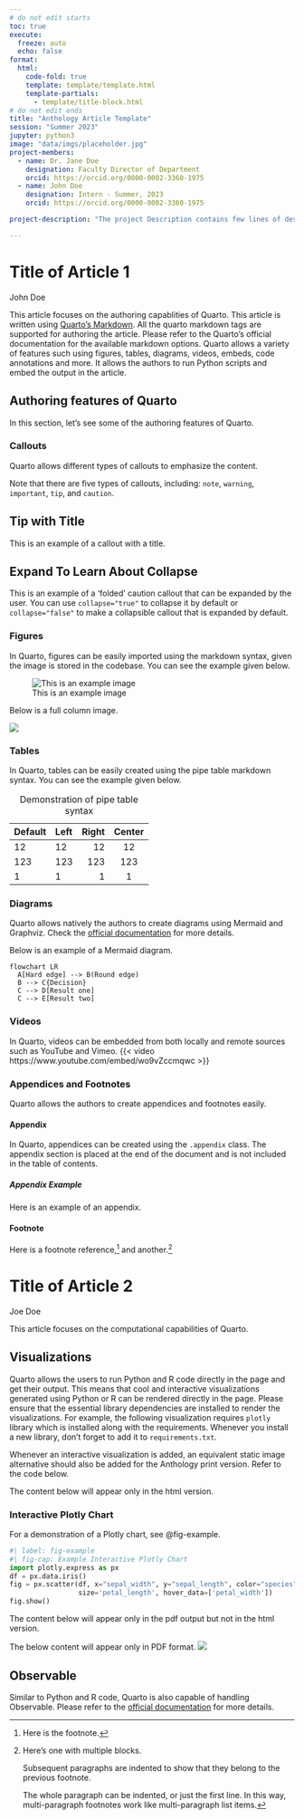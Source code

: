 ```yaml
---
# do not edit starts
toc: true
execute: 
  freeze: auto
  echo: false
format:
  html:
    code-fold: true
    template: template/template.html
    template-partials: 
      - template/title-block.html
# do not edit ends
title: "Anthology Article Template"
session: "Summer 2023"
jupyter: python3
image: "data/imgs/placeholder.jpg"
project-members:
  - name: Dr. Jane Doe
    designation: Faculty Director of Department
    orcid: https://orcid.org/0000-0002-3360-1975
  - name: John Doe
    designation: Intern - Summer, 2023
    orcid: https://orcid.org/0000-0002-3360-1975

project-description: "The project Description contains few lines of description about the project. The description should be succint and give the reader a brief overview of what they could expect in the article. The project description can span from 4-5 lines and it is expected to capture the complete essence of the project. This article page comprises of two sub-articles related to the group. The article 1 focuses on the authoring capabilites of quarto and article 2 focuses on the computational capabilities. This article page is made using Quarto."

---
```

# Title of Article 1
:::{.article-author}
John Doe
:::
This article focuses on the authoring capablities of Quarto. This article is written using [Quarto's Markdown](https://quarto.org/docs/authoring/markdown-basics.html). All the quarto markdown tags are supported for authoring the article. Please refer to the Quarto's official documentation for the available markdown options. Quarto allows a variety of features such using figures, tables, diagrams, videos, embeds, code annotations and more. It allows the authors to run Python scripts and embed the output in the article.

## Authoring features of Quarto
In this section, let's see some of the authoring features of Quarto.


### Callouts

Quarto allows different types of callouts to emphasize the content.

::: {.callout-note}
Note that there are five types of callouts, including:
`note`, `warning`, `important`, `tip`, and `caution`.
:::

::: {.callout-tip}
## Tip with Title
This is an example of a callout with a title.
:::

::: {.callout-caution collapse="true"}
## Expand To Learn About Collapse
This is an example of a 'folded' caution callout that can be expanded by the user. You can use `collapse="true"` to collapse it by default or `collapse="false"` to make a collapsible callout that is expanded by default.
:::


### Figures
In Quarto, figures can be easily imported using the markdown syntax, given the image is stored in the codebase. You can see the example given below.

![This is an example image](data/imgs/placeholder.jpg)

Below is a full column image.

:::{.column-page}
![](data/imgs/placeholder.jpg)
:::



### Tables
In Quarto, tables can be easily created using the pipe table markdown syntax. You can see the example given below.

| Default | Left | Right | Center |
|---------|:-----|------:|:------:|
| 12      | 12   |    12 |   12   |
| 123     | 123  |   123 |  123   |
| 1       | 1    |     1 |   1    |

: Demonstration of pipe table syntax


### Diagrams
Quarto allows natively the authors to create diagrams using Mermaid and Graphviz. Check the [official documentation](https://quarto.org/docs/authoring/diagrams.html) for more details.

Below is an example of a Mermaid diagram.
```mermaid
flowchart LR
  A[Hard edge] --> B(Round edge)
  B --> C{Decision}
  C --> D[Result one]
  C --> E[Result two]
```

### Videos
In Quarto, videos can be embedded from both locally and remote sources such as YouTube and Vimeo.
{{< video https://www.youtube.com/embed/wo9vZccmqwc >}}

### Appendices and Footnotes
Quarto allows the authors to create appendices and footnotes easily.

#### Appendix
In Quarto, appendices can be created using the `.appendix` class. The appendix section is placed at the end of the document and is not included in the table of contents.

##### Appendix Example {.appendix}
Here is an example of an appendix.

#### Footnote
Here is a footnote reference,[^1] and another.[^longnote]

[^1]: Here is the footnote.

[^longnote]: Here's one with multiple blocks.

    Subsequent paragraphs are indented to show that they
belong to the previous footnote.

    The whole paragraph can be indented, or just the first
    line.  In this way, multi-paragraph footnotes work like
    multi-paragraph list items.




# Title of Article 2
:::{.article-author}
Joe Doe
:::

This article focuses on the computational capabilities of Quarto.  


## Visualizations
Quarto allows the users to run Python and R code directly in the page and get their output. This means that cool and interactive visualizations generated using Python or R can be rendered directly in the page. Please ensure that the essential library dependencies are installed to render the visualizations. For example, the following visualization requires `plotly` library which is installed along with the requirements. Whenever you install a new library, don't forget to add it to `requirements.txt`.

Whenever an interactive visualization is added, an equivalent static image alternative should also be added for the Anthology print version. Refer to the code below.

The content below will appear only in the html version.

::: {.content-visible when-format="html"}
### Interactive Plotly Chart
For a demonstration of a Plotly chart, see @fig-example.

```python
#| label: fig-example
#| fig-cap: Example Interactive Plotly Chart
import plotly.express as px
df = px.data.iris()
fig = px.scatter(df, x="sepal_width", y="sepal_length", color="species",
                 size='petal_length', hover_data=['petal_width'])
fig.show()
```
:::

The content below will appear only in the pdf output but not in the html version.

::: {.content-visible when-format="pdf"}
The below content will appear only in PDF format.
![](data/imgs/placeholder.jpg)
:::

## Observable
Similar to Python and R code, Quarto is also capable of handling Observable. Please refer to the [official documentation](https://quarto.org/docs/computations/ojs.html) for more details.